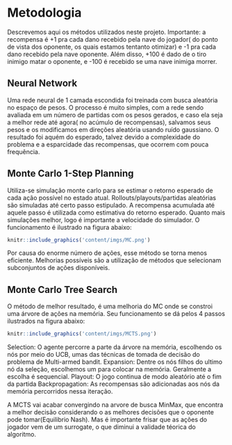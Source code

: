 # Metodologia {#methods}
Descrevemos aqui os métodos utilizados neste projeto. Importante: a recompensa é +1 pra cada dano recebido pela nave do jogador( do ponto de vista dos oponente, os quais estamos tentanto otimizar) e -1 pra cada dano recebido pela nave oponente. Além disso, +100 é dado de o tiro inimigo matar o oponente, e -100 é recebido se uma nave inimiga morrer.

## Neural Network
Uma rede neural de 1 camada escondida foi treinada com busca aleatória no espaço de pesos. O processo é muito simples, com a rede sendo avaliada em um número de partidas com os pesos gerados, e caso ela seja a melhor rede até agora( no acúmulo de recompensas), salvamos seus pesos e os modificamos em direções aleatória usando ruído gaussiano. O resultado foi aquém do esperado, talvez devido a complexidade do problema e a esparcidade das recompensas, que ocorrem com pouca frequência.

## Monte Carlo 1-Step Planning
Utiliza-se simulação monte carlo para se estimar o retorno esperado de cada ação possível no estado atual. Rollouts/playouts/partidas aleatórias são simuladas até certo passo estipulado. A recompensa acumulada até aquele passo é utilizada como estimativa do retorno esperado. Quanto mais simulações melhor, logo é importante a velocidade do simulador. O funcionamento é ilustrado na figura abaixo:

```r
knitr::include_graphics('content/imgs/MC.png')
```

Por causa do enorme número de ações, esse método se torna menos eficiente. Melhorias possíveis são a utilização de métodos que selecionam subconjuntos de ações disponíveis. 

## Monte Carlo Tree Search
O método de melhor resultado, é uma melhoria do MC onde se constroi uma árvore de ações na memória. Seu funcionamento se dá pelos 4 passos ilustrados na figura abaixo:

```r
knitr::include_graphics('content/imgs/MCTS.png')
```

Selection: O agente percorre a parte da árvore na memória, escolhendo os nós por meio do UCB, umas das técnicas de tomada de decisão do problema de Multi-armed bandit.
Expansion: Dentre os nós filhos do ultimo nó da seleção, escolhemos um para colocar na memória. Geralmente a escolha é sequencial.
Playout: O jogo continua de modo aleatório até o fim da partida
Backpropagation: As recompensas são adicionadas aos nós da memória percorridos nessa iteração. 

A MCTS vai acabar convergindo na arvore de busca MinMax, que encontra a melhor decisão considerando o as melhores decisões que o oponente pode tomar(Equilibrio Nash). Mas é importante frisar que as ações do jogador vem de um surrogate, o que diminui a validade téorica do algoritmo.

